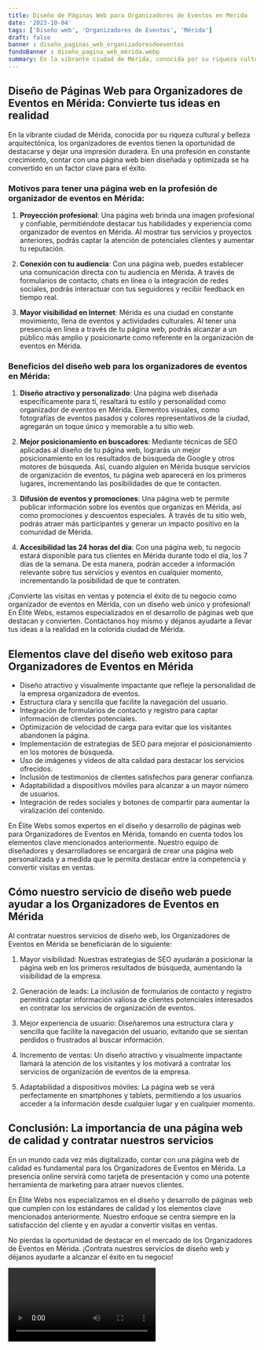 ```yaml
---
title: Diseño de Páginas Web para Organizadores de Eventos en Mérida
date: '2023-10-04'
tags: ['Diseño web', 'Organizadores de Eventos', 'Mérida']
draft: false
banner : diseño_paginas_web_organizadoresdeeventos
fondoBanner : diseño_pagina_web_mérida.webp
summary: En la vibrante ciudad de Mérida, conocida por su riqueza cultural y belleza arquitectónica, los organizadores de eventos tienen la oportunidad de destacarse y dejar una impresión duradera. En una profesión en constante crecimiento, contar con una página web bien diseñada y optimizada se ha convertido en un factor clave para el éxito.
---
```


## Diseño de Páginas Web para Organizadores de Eventos en Mérida: Convierte tus ideas en realidad

En la vibrante ciudad de Mérida, conocida por su riqueza cultural y belleza arquitectónica, los organizadores de eventos tienen la oportunidad de destacarse y dejar una impresión duradera. En una profesión en constante crecimiento, contar con una página web bien diseñada y optimizada se ha convertido en un factor clave para el éxito.

### Motivos para tener una página web en la profesión de organizador de eventos en Mérida:

1. **Proyección profesional**: Una página web brinda una imagen profesional y confiable, permitiéndote destacar tus habilidades y experiencia como organizador de eventos en Mérida. Al mostrar tus servicios y proyectos anteriores, podrás captar la atención de potenciales clientes y aumentar tu reputación.

2. **Conexión con tu audiencia**: Con una página web, puedes establecer una comunicación directa con tu audiencia en Mérida. A través de formularios de contacto, chats en línea o la integración de redes sociales, podrás interactuar con tus seguidores y recibir feedback en tiempo real.

3. **Mayor visibilidad en Internet**: Mérida es una ciudad en constante movimiento, llena de eventos y actividades culturales. Al tener una presencia en línea a través de tu página web, podrás alcanzar a un público más amplio y posicionarte como referente en la organización de eventos en Mérida.

### Beneficios del diseño web para los organizadores de eventos en Mérida:

1. **Diseño atractivo y personalizado**: Una página web diseñada específicamente para ti, resaltará tu estilo y personalidad como organizador de eventos en Mérida. Elementos visuales, como fotografías de eventos pasados y colores representativos de la ciudad, agregarán un toque único y memorable a tu sitio web.

2. **Mejor posicionamiento en buscadores**: Mediante técnicas de SEO aplicadas al diseño de tu página web, lograrás un mejor posicionamiento en los resultados de búsqueda de Google y otros motores de búsqueda. Así, cuando alguien en Mérida busque servicios de organización de eventos, tu página web aparecerá en los primeros lugares, incrementando las posibilidades de que te contacten.

3. **Difusión de eventos y promociones**: Una página web te permite publicar información sobre los eventos que organizas en Mérida, así como promociones y descuentos especiales. A través de tu sitio web, podrás atraer más participantes y generar un impacto positivo en la comunidad de Mérida.

4. **Accesibilidad las 24 horas del día**: Con una página web, tu negocio estará disponible para tus clientes en Mérida durante todo el día, los 7 días de la semana. De esta manera, podrán acceder a información relevante sobre tus servicios y eventos en cualquier momento, incrementando la posibilidad de que te contraten.

¡Convierte las visitas en ventas y potencia el éxito de tu negocio como organizador de eventos en Mérida, con un diseño web único y profesional! En Élite Webs, estamos especializados en el desarrollo de páginas web que destacan y convierten. Contáctanos hoy mismo y déjanos ayudarte a llevar tus ideas a la realidad en la colorida ciudad de Mérida.

<GifSeo />

<Cta />

## Elementos clave del diseño web exitoso para Organizadores de Eventos en Mérida

- Diseño atractivo y visualmente impactante que refleje la personalidad de la empresa organizadora de eventos.
- Estructura clara y sencilla que facilite la navegación del usuario.
- Integración de formularios de contacto y registro para captar información de clientes potenciales.
- Optimización de velocidad de carga para evitar que los visitantes abandonen la página.
- Implementación de estrategias de SEO para mejorar el posicionamiento en los motores de búsqueda.
- Uso de imágenes y videos de alta calidad para destacar los servicios ofrecidos.
- Inclusión de testimonios de clientes satisfechos para generar confianza.
- Adaptabilidad a dispositivos móviles para alcanzar a un mayor número de usuarios.
- Integración de redes sociales y botones de compartir para aumentar la viralización del contenido.

En Élite Webs somos expertos en el diseño y desarrollo de páginas web para Organizadores de Eventos en Mérida, tomando en cuenta todos los elementos clave mencionados anteriormente. Nuestro equipo de diseñadores y desarrolladores se encargará de crear una página web personalizada y a medida que le permita destacar entre la competencia y convertir visitas en ventas.

## Cómo nuestro servicio de diseño web puede ayudar a los Organizadores de Eventos en Mérida

Al contratar nuestros servicios de diseño web, los Organizadores de Eventos en Mérida se beneficiarán de lo siguiente:

1. Mayor visibilidad: Nuestras estrategias de SEO ayudarán a posicionar la página web en los primeros resultados de búsqueda, aumentando la visibilidad de la empresa.

2. Generación de leads: La inclusión de formularios de contacto y registro permitirá captar información valiosa de clientes potenciales interesados en contratar los servicios de organización de eventos.

3. Mejor experiencia de usuario: Diseñaremos una estructura clara y sencilla que facilite la navegación del usuario, evitando que se sientan perdidos o frustrados al buscar información.

4. Incremento de ventas: Un diseño atractivo y visualmente impactante llamará la atención de los visitantes y los motivará a contratar los servicios de organización de eventos de la empresa.

5. Adaptabilidad a dispositivos móviles: La página web se verá perfectamente en smartphones y tablets, permitiendo a los usuarios acceder a la información desde cualquier lugar y en cualquier momento.

## Conclusión: La importancia de una página web de calidad y contratar nuestros servicios

En un mundo cada vez más digitalizado, contar con una página web de calidad es fundamental para los Organizadores de Eventos en Mérida. La presencia online servirá como tarjeta de presentación y como una potente herramienta de marketing para atraer nuevos clientes.

En Élite Webs nos especializamos en el diseño y desarrollo de páginas web que cumplen con los estándares de calidad y los elementos clave mencionados anteriormente. Nuestro enfoque se centra siempre en la satisfacción del cliente y en ayudar a convertir visitas en ventas.

No pierdas la oportunidad de destacar en el mercado de los Organizadores de Eventos en Mérida. ¡Contrata nuestros servicios de diseño web y déjanos ayudarte a alcanzar el éxito en tu negocio!

<Video />

<CtaBot job='Organizadores de Eventos' city='Mérida'/>

<Gmaps query='Mérida+españa+maps' />